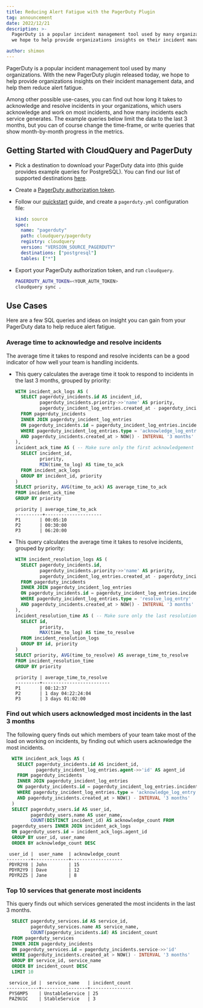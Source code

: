 ```yaml
---
title: Reducing Alert Fatigue with the PagerDuty Plugin
tag: announcement
date: 2022/12/21
description: >-
  PagerDuty is a popular incident management tool used by many organizations. With the new PagerDuty plugin released today,
  we hope to help provide organizations insights on their incident management data, and help them reduce alert fatigue.

author: shimon
---
```



<BlogHeader/>

PagerDuty is a popular incident management tool used by many organizations. With the new PagerDuty plugin released today,
we hope to help provide organizations insights on their incident management data, and help them reduce alert fatigue.

Among other possible use-cases, you can find out how long it takes to acknowledge and resolve incidents in your organizations,
which users acknowledge and work on most incidents, and how many incidents each service generates. The example
queries below limit the data to the last 3 months, but you can of course change the time-frame, or write queries
that show month-by-month progress in the metrics.

## Getting Started with CloudQuery and PagerDuty

- Pick a destination to download your PagerDuty data into (this guide provides example queries for PostgreSQL). 
  You can find our list of supported destinations [here](/docs/plugins/destinations/overview).
- Create a [PagerDuty authorization token](https://support.pagerduty.com/docs/api-access-keys#section-generating-a-general-access-rest-api-key).
- Follow our [quickstart](/docs/quickstart) guide, and create a `pagerduty.yml` configuration file:
  
  ```yaml copy
  kind: source
  spec:
    name: "pagerduty"
    path: cloudquery/pagerduty
    registry: cloudquery
    version: "VERSION_SOURCE_PAGERDUTY" 
    destinations: ["postgresql"]
    tables: ["*"]
  ```

- Export your PagerDuty authorization token, and run `cloudquery`.
  ```bash copy
  PAGERDUTY_AUTH_TOKEN=<YOUR_AUTH_TOKEN>
  cloudquery sync .
  ```

## Use Cases
Here are a few SQL queries and ideas on insight you can gain from your PagerDuty data to help reduce alert fatigue.

### Average time to acknowledge and resolve incidents

The average time it takes to respond and resolve incidents can be a good indicator of how well your team is handling incidents.
- This query calculates the average time it took to respond to incidents in the last 3 months, grouped by priority:
  ```sql copy
  WITH incident_ack_logs AS (
    SELECT pagerduty_incidents.id AS incident_id,
           pagerduty_incidents.priority->>'name' AS priority,
           pagerduty_incident_log_entries.created_at - pagerduty_incidents.created_at AS time_to_log
    FROM pagerduty_incidents 
    INNER JOIN pagerduty_incident_log_entries 
    ON pagerduty_incidents.id = pagerduty_incident_log_entries.incident->>'id'
    WHERE pagerduty_incident_log_entries.type = 'acknowledge_log_entry'
    AND pagerduty_incidents.created_at > NOW() - INTERVAL '3 months'
  ),
  incident_ack_time AS ( -- Make sure only the first acknowledgement is used (incidents may be acknowledged twice)
    SELECT incident_id, 
           priority, 
           MIN(time_to_log) AS time_to_ack
    FROM incident_ack_logs
    GROUP BY incident_id, priority
  )
  SELECT priority, AVG(time_to_ack) AS average_time_to_ack
  FROM incident_ack_time
  GROUP BY priority
  ```

  ```text copy
  priority | average_time_to_ack
  ----------+---------------------
  P1       | 00:05:10
  P2       | 00:30:00
  P3       | 06:20:00
  ```

- This query calculates the average time it takes to resolve incidents, grouped by priority:
  ```sql copy
  WITH incident_resolution_logs AS (
    SELECT pagerduty_incidents.id,
           pagerduty_incidents.priority->>'name' AS priority,
           pagerduty_incident_log_entries.created_at - pagerduty_incidents.created_at AS time_to_log
    FROM pagerduty_incidents 
    INNER JOIN pagerduty_incident_log_entries 
    ON pagerduty_incidents.id = pagerduty_incident_log_entries.incident->>'id'
    WHERE pagerduty_incident_log_entries.type = 'resolve_log_entry'
    AND pagerduty_incidents.created_at > NOW() - INTERVAL '3 months'
  ),
  incident_resolution_time AS ( -- Make sure only the last resolution is used (in case of multiple resolutions)
    SELECT id, 
           priority, 
           MAX(time_to_log) AS time_to_resolve
    FROM incident_resolution_logs
    GROUP BY id, priority
  )
  SELECT priority, AVG(time_to_resolve) AS average_time_to_resolve 
  FROM incident_resolution_time
  GROUP BY priority
  ```

  ```text copy
  priority | average_time_to_resolve
  ---------+-------------------------
  P1       | 08:12:37
  P2       | 1 day 04:22:24:04
  P3       | 3 days 01:02:00
  ```

### Find out which users acknowledged most incidents in the last 3 months

The following query finds out which members of your team take most of the load on working on incidents,
by finding out which users acknowledge the most incidents.

```sql copy
  WITH incident_ack_logs AS (
    SELECT pagerduty_incidents.id AS incident_id,
           pagerduty_incident_log_entries.agent->>'id' AS agent_id
    FROM pagerduty_incidents
    INNER JOIN pagerduty_incident_log_entries 
    ON pagerduty_incidents.id = pagerduty_incident_log_entries.incident->>'id'
    WHERE pagerduty_incident_log_entries.type = 'acknowledge_log_entry'
    AND pagerduty_incidents.created_at > NOW() - INTERVAL '3 months'
  )
  SELECT pagerduty_users.id AS user_id, 
         pagerduty_users.name AS user_name, 
         COUNT(DISTINCT incident_id) AS acknowledge_count FROM
  pagerduty_users INNER JOIN incident_ack_logs
  ON pagerduty_users.id = incident_ack_logs.agent_id
  GROUP BY user_id, user_name
  ORDER BY acknowledge_count DESC
```

```text copy
 user_id |  user_name  | acknowledge_count
---------+-------------+-------------------
 PDYR2Y8 | John        | 15
 PDYR2Y9 | Dave        | 12
 PDYR2Z5 | Jane        | 8
```

### Top 10 services that generate most incidents

This query finds out which services generated the most incidents in the last 3 months.

```sql copy
  SELECT pagerduty_services.id AS service_id,
         pagerduty_services.name AS service_name,
         COUNT(pagerduty_incidents.id) AS incident_count
  FROM pagerduty_services
  INNER JOIN pagerduty_incidents
  ON pagerduty_services.id = pagerduty_incidents.service->>'id'
  WHERE pagerduty_incidents.created_at > NOW() - INTERVAL '3 months'
  GROUP BY service_id, service_name
  ORDER BY incident_count DESC
  LIMIT 10
```

```text copy
 service_id |  service_name   | incident_count
------------+-----------------+----------------
 PYS6MP5    | UnstableService | 25   
 PAZ9U1C    | StableService   | 3
```